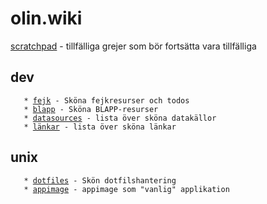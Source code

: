 =  olin.wiki  =

[[scratchpad]] - tillfälliga grejer som bör fortsätta vara tillfälliga

== dev ==
    * [[fejk]] - Sköna fejkresurser och todos
    * [[blapp]] - Sköna BLAPP-resurser
    * [[datasources]] - lista över sköna datakällor
    * [[links|länkar]] - lista över sköna länkar


== unix ==
    * [[dotfiles]] - Skön dotfilshantering
    * [[appimage]] - appimage som "vanlig" applikation
